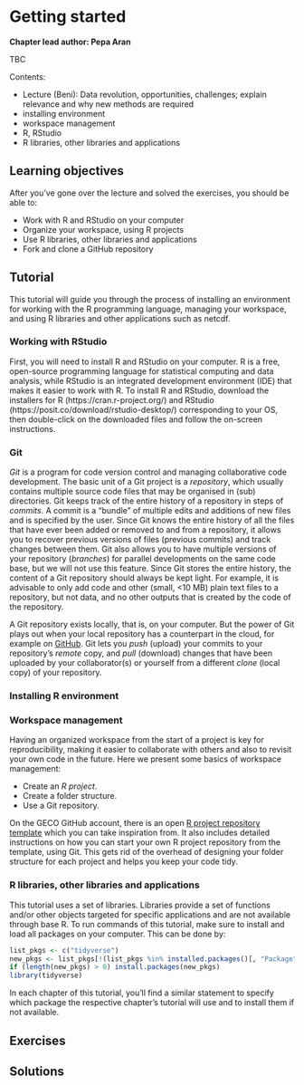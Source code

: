 # Getting started {#getting_started}

**Chapter lead author: Pepa Aran**

TBC

Contents:

- Lecture (Beni): Data revolution, opportunities, challenges; explain relevance and why new methods are required
- installing environment
- workspace management
- R, RStudio
- R libraries, other libraries and applications

## Learning objectives

After you've gone over the lecture and solved the exercises, you should be able to:

- Work with R and RStudio on your computer
- Organize your workspace, using R projects
- Use R libraries, other libraries and applications
- Fork and clone a GitHub repository

## Tutorial

This tutorial will guide you through the process of installing an environment for working with the R programming language, managing your workspace, and using R libraries and other applications such as netcdf.

### Working with RStudio

First, you will need to install R and RStudio on your computer. R is a free, open-source programming language for statistical computing and data analysis, while RStudio is an integrated development environment (IDE) that makes it easier to work with R.
To install R and RStudio, download the installers for R (https://cran.r-project.org/) and RStudio (https://posit.co/download/rstudio-desktop/) corresponding to your OS, then double-click on the downloaded files and follow the on-screen instructions.



### Git

*Git* is a program for code version control and managing collaborative code development. The basic unit of a Git project is a *repository*, which usually contains multiple source code files that may be organised in (sub) directories. Git keeps track of the entire history of a repository in steps of *commits*. A commit is a "bundle" of multiple edits and additions of new files and is specified by the user. Since Git knows the entire history of all the files that have ever been added or removed to and from a repository, it allows you to recover previous versions of files (previous commits) and track changes between them. Git also allows you to have multiple versions of your repository (*branches*) for parallel developments on the same code base, but we will not use this feature. Since Git stores the entire history, the content of a Git repository should always be kept light. For example, it is advisable to only add code and other (small, <10 MB) plain text files to a repository, but not data, and no other outputs that is created by the code of the repository. 

A Git repository exists locally, that is, on your computer. But the power of Git plays out when your local repository has a counterpart in the cloud, for example on [GitHub](https://github.com). Git lets you *push* (upload) your commits to your repository's *remote* copy, and *pull* (download) changes that have been uploaded by your collaborator(s) or yourself from a different *clone* (local copy) of your repository.

### Installing R environment

### Workspace management

Having an organized workspace from the start of a project is key for reproducibility, making it easier to collaborate with others and also to revisit your own code in the future. Here we present some basics of workspace management:

- Create an *R project*.
- Create a folder structure.
- Use a Git repository.



On the GECO GitHub account, there is an open [R project repository template](https://github.com/computationales/R_proj_template) which you can take inspiration from. It also includes detailed instructions on how you can start your own R project repository from the template, using Git. This gets rid of the overhead of designing your folder structure for each project and helps you keep your code tidy.

### R libraries, other libraries and applications

This tutorial uses a set of libraries. Libraries provide a set of functions and/or other objects targeted for specific applications and are not available through base R. To run commands of this tutorial, make sure to install and load all packages on your computer. This can be done by:

```r
list_pkgs <- c("tidyverse")
new_pkgs <- list_pkgs[!(list_pkgs %in% installed.packages()[, "Package"])]
if (length(new_pkgs) > 0) install.packages(new_pkgs)
library(tidyverse)
```

In each chapter of this tutorial, you’ll find a similar statement to specify which package the respective chapter’s tutorial will use and to install them if not available.

## Exercises

## Solutions
